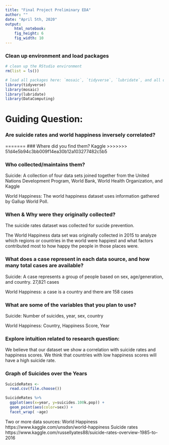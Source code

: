 ```yaml
---
title: "Final Project Preliminary EDA"
author: ""
date: "April 5th, 2020"
output: 
    html_notebook:
    fig_height: 6
    fig_width: 10
---
```

### Clean up environment and load packages
```r
# clean up the RStudio environment 
rm(list = ls())

# load all packages here: `mosaic`, `tidyverse`, `lubridate`, and all others used
library(tidyverse)
library(mosaic)
library(lubridate)
library(DataComputing)
```


# Guiding Question:

### Are suicide rates and world happiness inversely correlated?

=======
### Where did you find them?
Kaggle
>>>>>>> 51d4e5b94c3bb009f14ea30b12a103277482c5b5

### Who collected/maintains them?
Suicide: A collection of four data sets joined together from the United Nations Development Program, World Bank, World Health Organization, and Kaggle

World Happiness: The world happiness dataset uses information gathered by Gallup World Poll.

### When & Why were they originally collected?
The suicide rates dataset was collected for sucide prevention.

The World Happiness data set was originally collected in 2015 to analyze which regions or countries in the world were happiest and what factors contributed most to how happy the people in those places were.

### What does a case represent in each data source, and how many total cases are available?
Suicide: A case represents a group of people based on sex, age/generation, and country. 27,821 cases

World Happiness: a case is a country and there are 158 cases

### What are some of the variables that you plan to use?
Suicide: Number of suicides, year, sex, country

World Happiness: Country, Happiness Score, Year



### Explore intuition related to research question:

We believe that our dataset we show a correlation with suicide rates and happiness scores. We think that countries with low happiness scores will have a high suicide rate.

### Graph of Suicides over the Years
```r
SuicideRates <-
  read.csv(file.choose())
```


```r
SuicideRates %>%
  ggplot(aes(x=year, y=suicides.100k.pop)) +
  geom_point(aes(color=sex)) +
  facet_wrap( ~age)
```



Two or more data sources:
World Happiness https://www.kaggle.com/unsdsn/world-happiness
Suicide rates https://www.kaggle.com/russellyates88/suicide-rates-overview-1985-to-2016
